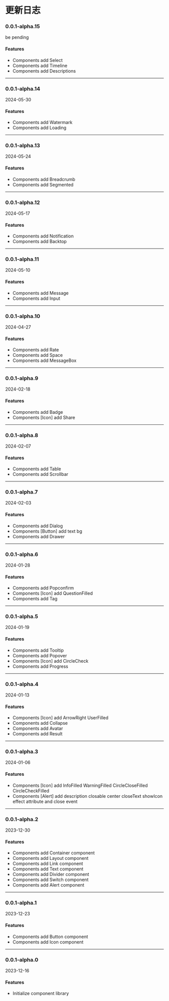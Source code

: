 # 更新日志

### 0.0.1-alpha.15

be pending

#### Features

* Components add Select
* Components add Timeline
* Components add Descriptions


-----------------


### 0.0.1-alpha.14

2024-05-30

#### Features

* Components add Watermark
* Components add Loading


-----------------


### 0.0.1-alpha.13

2024-05-24

#### Features

* Components add Breadcrumb
* Components add Segmented


-----------------


### 0.0.1-alpha.12

2024-05-17

#### Features

* Components add Notification
* Components add Backtop


-----------------


### 0.0.1-alpha.11

2024-05-10

#### Features

* Components add Message
* Components add Input


-----------------


### 0.0.1-alpha.10

2024-04-27

#### Features

* Components add Rate
* Components add Space
* Components add MessageBox


-----------------


### 0.0.1-alpha.9

2024-02-18

#### Features

* Components add Badge
* Components [Icon] add Share


-----------------


### 0.0.1-alpha.8

2024-02-07

#### Features

* Components add Table
* Components add Scrollbar


-----------------


### 0.0.1-alpha.7

2024-02-03

#### Features

* Components add Dialog
* Components [Button] add text bg
* Components add Drawer


-----------------


### 0.0.1-alpha.6

2024-01-28

#### Features

* Components add Popconfirm
* Components [Icon] add QuestionFilled
* Components add Tag


-----------------


### 0.0.1-alpha.5

2024-01-19

#### Features

* Components add Tooltip
* Components add Popover
* Components [Icon] add CircleCheck
* Components add Progress


-----------------


### 0.0.1-alpha.4

2024-01-13

#### Features

* Components [Icon] add ArrowRight UserFilled
* Components add Collapse
* Components add Avatar
* Components add Result


-----------------


### 0.0.1-alpha.3

2024-01-06

#### Features

* Components [Icon] add InfoFilled WarningFilled CircleCloseFilled CircleCheckFilled
* Components [Alert] add description closable center closeText showIcon effect attribute and close event


-----------------


### 0.0.1-alpha.2

2023-12-30

#### Features

* Components add Container component
* Components add Layout component
* Components add Link component
* Components add Text component
* Components add Divider component
* Components add Switch component
* Components add Alert component


-----------------


### 0.0.1-alpha.1

2023-12-23

#### Features

* Components add Button component
* Components add Icon component


-----------------


### 0.0.1-alpha.0

2023-12-16

#### Features

* Initialize component library